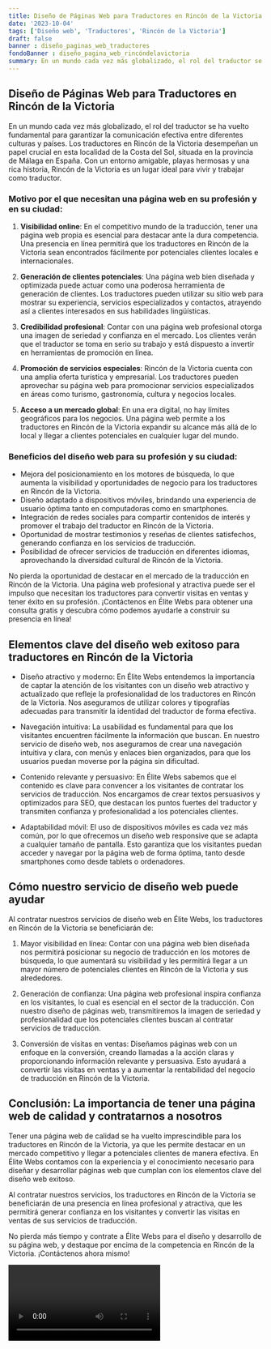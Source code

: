 ```yaml
---
title: Diseño de Páginas Web para Traductores en Rincón de la Victoria
date: '2023-10-04'
tags: ['Diseño web', 'Traductores', 'Rincón de la Victoria']
draft: false
banner : diseño_paginas_web_traductores
fondoBanner : diseño_pagina_web_rincóndelavictoria
summary: En un mundo cada vez más globalizado, el rol del traductor se ha vuelto fundamental para garantizar la comunicación efectiva entre diferentes culturas y países. Los traductores en Rincón de la Victoria desempeñan un papel crucial en esta localidad de la Costa del Sol, situada en la provincia de Málaga en España. Con un entorno amigable, playas hermosas y una rica historia, Rincón de la Victoria es un lugar ideal para vivir y trabajar como traductor.
---
```


## **Diseño de Páginas Web para Traductores en Rincón de la Victoria**

En un mundo cada vez más globalizado, el rol del traductor se ha vuelto fundamental para garantizar la comunicación efectiva entre diferentes culturas y países. Los traductores en Rincón de la Victoria desempeñan un papel crucial en esta localidad de la Costa del Sol, situada en la provincia de Málaga en España. Con un entorno amigable, playas hermosas y una rica historia, Rincón de la Victoria es un lugar ideal para vivir y trabajar como traductor.

### Motivo por el que necesitan una página web en su profesión y en su ciudad:

1. **Visibilidad online**: En el competitivo mundo de la traducción, tener una página web propia es esencial para destacar ante la dura competencia. Una presencia en línea permitirá que los traductores en Rincón de la Victoria sean encontrados fácilmente por potenciales clientes locales e internacionales.

2. **Generación de clientes potenciales**: Una página web bien diseñada y optimizada puede actuar como una poderosa herramienta de generación de clientes. Los traductores pueden utilizar su sitio web para mostrar su experiencia, servicios especializados y contactos, atrayendo así a clientes interesados en sus habilidades lingüísticas.

3. **Credibilidad profesional**: Contar con una página web profesional otorga una imagen de seriedad y confianza en el mercado. Los clientes verán que el traductor se toma en serio su trabajo y está dispuesto a invertir en herramientas de promoción en línea.

4. **Promoción de servicios especiales**: Rincón de la Victoria cuenta con una amplia oferta turística y empresarial. Los traductores pueden aprovechar su página web para promocionar servicios especializados en áreas como turismo, gastronomía, cultura y negocios locales.

5. **Acceso a un mercado global**: En una era digital, no hay límites geográficos para los negocios. Una página web permite a los traductores en Rincón de la Victoria expandir su alcance más allá de lo local y llegar a clientes potenciales en cualquier lugar del mundo.

### Beneficios del diseño web para su profesión y su ciudad:

- Mejora del posicionamiento en los motores de búsqueda, lo que aumenta la visibilidad y oportunidades de negocio para los traductores en Rincón de la Victoria.
- Diseño adaptado a dispositivos móviles, brindando una experiencia de usuario óptima tanto en computadoras como en smartphones.
- Integración de redes sociales para compartir contenidos de interés y promover el trabajo del traductor en Rincón de la Victoria.
- Oportunidad de mostrar testimonios y reseñas de clientes satisfechos, generando confianza en los servicios de traducción.
- Posibilidad de ofrecer servicios de traducción en diferentes idiomas, aprovechando la diversidad cultural de Rincón de la Victoria.

No pierda la oportunidad de destacar en el mercado de la traducción en Rincón de la Victoria. Una página web profesional y atractiva puede ser el impulso que necesitan los traductores para convertir visitas en ventas y tener éxito en su profesión. ¡Contáctenos en Élite Webs para obtener una consulta gratis y descubra cómo podemos ayudarle a construir su presencia en línea!

<GifSeo />

<Cta />

## Elementos clave del diseño web exitoso para traductores en Rincón de la Victoria

- Diseño atractivo y moderno: En Élite Webs entendemos la importancia de captar la atención de los visitantes con un diseño web atractivo y actualizado que refleje la profesionalidad de los traductores en Rincón de la Victoria. Nos aseguramos de utilizar colores y tipografías adecuadas para transmitir la identidad del traductor de forma efectiva.

- Navegación intuitiva: La usabilidad es fundamental para que los visitantes encuentren fácilmente la información que buscan. En nuestro servicio de diseño web, nos aseguramos de crear una navegación intuitiva y clara, con menús y enlaces bien organizados, para que los usuarios puedan moverse por la página sin dificultad.

- Contenido relevante y persuasivo: En Élite Webs sabemos que el contenido es clave para convencer a los visitantes de contratar los servicios de traducción. Nos encargamos de crear textos persuasivos y optimizados para SEO, que destacan los puntos fuertes del traductor y transmiten confianza y profesionalidad a los potenciales clientes.

- Adaptabilidad móvil: El uso de dispositivos móviles es cada vez más común, por lo que ofrecemos un diseño web responsive que se adapta a cualquier tamaño de pantalla. Esto garantiza que los visitantes puedan acceder y navegar por la página web de forma óptima, tanto desde smartphones como desde tablets o ordenadores.

## Cómo nuestro servicio de diseño web puede ayudar

Al contratar nuestros servicios de diseño web en Élite Webs, los traductores en Rincón de la Victoria se beneficiarán de:

1. Mayor visibilidad en línea: Contar con una página web bien diseñada nos permitirá posicionar su negocio de traducción en los motores de búsqueda, lo que aumentará su visibilidad y les permitirá llegar a un mayor número de potenciales clientes en Rincón de la Victoria y sus alrededores.

2. Generación de confianza: Una página web profesional inspira confianza en los visitantes, lo cual es esencial en el sector de la traducción. Con nuestro diseño de páginas web, transmitiremos la imagen de seriedad y profesionalidad que los potenciales clientes buscan al contratar servicios de traducción.

3. Conversión de visitas en ventas: Diseñamos páginas web con un enfoque en la conversión, creando llamadas a la acción claras y proporcionando información relevante y persuasiva. Esto ayudará a convertir las visitas en ventas y a aumentar la rentabilidad del negocio de traducción en Rincón de la Victoria.

## Conclusión: La importancia de tener una página web de calidad y contratarnos a nosotros

Tener una página web de calidad se ha vuelto imprescindible para los traductores en Rincón de la Victoria, ya que les permite destacar en un mercado competitivo y llegar a potenciales clientes de manera efectiva. En Élite Webs contamos con la experiencia y el conocimiento necesario para diseñar y desarrollar páginas web que cumplan con los elementos clave del diseño web exitoso.

Al contratar nuestros servicios, los traductores en Rincón de la Victoria se beneficiarán de una presencia en línea profesional y atractiva, que les permitirá generar confianza en los visitantes y convertir las visitas en ventas de sus servicios de traducción.

No pierda más tiempo y contrate a Élite Webs para el diseño y desarrollo de su página web, y destaque por encima de la competencia en Rincón de la Victoria. ¡Contáctenos ahora mismo!

<Video />

<CtaBot job='Traductores' city='Rincón de la Victoria'/>

<Gmaps query='Rincón de la Victoria+españa+maps' />
